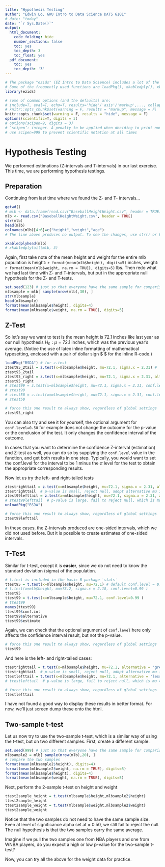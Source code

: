 ```yaml
---
title: "Hypothesis Testing"
author: "Edwin Lo, GWU Intro to Data Science DATS 6101"
# date: "today"
date: "`r Sys.Date()`"
output:
  html_document:
    code_folding: hide
    number_sections: false
    toc: yes
    toc_depth: 3
    toc_float: yes
  pdf_document:
    toc: yes
    toc_depth: '3'
---
```


```r
# The package "ezids" (EZ Intro to Data Science) includes a lot of the helper functions we developed for the course. 
# Some of the frequently used functions are loadPkg(), xkabledply(), xkablesummary(), uzscale(), etc.
library(ezids)
```


```r
# some of common options (and the defaults) are: 
# include=T, eval=T, echo=T, results='hide'/'asis'/'markup',..., collapse=F, warning=T, message=T, error=T, cache=T, fig.width=6, fig.height=4, fig.dim=c(6,4) #inches, fig.align='left'/'center','right', 
# knitr::opts_chunk$set(warning = F, results = "markup", message = F)
knitr::opts_chunk$set(warning = F, results = "hide", message = F)
options(scientific=T, digits = 3) 
# options(scipen=9, digits = 3) 
# ‘scipen’: integer. A penalty to be applied when deciding to print numeric values in fixed or exponential notation.  Positive values bias towards fixed and negative towards scientific notation: fixed notation will be preferred unless it is more than ‘scipen’ digits wider.
# use scipen=999 to prevent scientific notation at all times
```

# Hypothesis Testing

We performed estimations (Z-intervals and T-intervals) in our last exercise. This time, we are performing hypothesis testings.    

## Preparation
Continuing from last time where we found the Z- and T- intervals... 

```r
getwd()
# mlb <- data.frame(read.csv("BaseballHeightWeight.csv", header = TRUE))
mlb <- read.csv("BaseballHeightWeight.csv", header = TRUE)
str(mlb)
head(mlb)
colnames(mlb)[4:6]=c("height","weight","age")
# The line above produces no output. To see the changes, use str() or head()
```

```r
xkabledplyhead(mlb)
# xkabledplytail(mlb, 3)
```


Again, first take note of the mean height and weight for the entire mlb population is height: `r format(mean(mlb$height), digits=5)` inches, weight: `r format(mean(mlb$weight, na.rm = TRUE), digits=5)` lbs. 
Then redo what we had last time with Z- and T-intervals, but put in the appropriate null hypothesis for the Z- and T-tests. 

```r
set.seed(123) # just so that everyone have the same sample for comparison
mlbsample = mlb[ sample(nrow(mlb),30), ]
str(mlbsample)
head(mlbsample)
format(mean(mlbsample$height), digits=4)
format(mean(mlbsample$weight, na.rm = TRUE), digits=5)
```

## Z-Test

So let's say we want to test is the mean height is 72.1 inches like last year as our null hypothesis $H_0: \mu = 72.1$ inches, which was the previous year's average. (Notice the use of latex inline formatting of mathematical typesetting, enclosed with a pair of dollar sign \$ \$ for the inline R-code.)

```r
loadPkg("BSDA") # for z.test
ztest95_2tail = z.test(x=mlbsample$height, mu=72.1, sigma.x = 2.31) # 
ztest95_2tail
ztest95_right = z.test(x=mlbsample$height, mu=72.1, sigma.x = 2.31, alternative = "greater") # 
ztest95_right
# ztest99 = z.test(x=mlbsample$height, mu=72.1, sigma.x = 2.31, conf.level=0.99 )
# ztest99
# ztest50 = z.test(x=mlbsample$height, mu=72.1, sigma.x = 2.31, conf.level=0.50 )
# ztest50
```

```r
# force this one result to always show, regardless of global settings
ztest95_right
```

You can also try and see it for yourself, the optional argument for `conf.level=0.50` for example does not change the outcome for the p-value or the conclusion of the test. It only changes the confidence interval of the outcome.

In cases that you want to determine the confidence Z-interval (estimation) and Z-test as well, you can do so by supplying the `conf.level` value in the function, and get both results in one step. Typically, you would want to set the conf.level for the interval to be 1 minus the $\alpha$ level for the test to obtain the appropriate corresponding results. 

Now let us try the left- and right-tailed tests
```r
ztestrighttail = z.test(x=mlbsample$height, mu=72.1, sigma.x = 2.31, alternative = 'greater' )
ztestrighttail  # p-value is small, reject null, adopt alternative mu is greater than 73.2
ztest99lefttail = z.test(x=mlbsample$height, mu=72.1, sigma.x = 2.31, alternative = 'less' )
# ztest99lefttail  # p-value is large, fail to reject null, which is mu = 73.2 (or greater.)
unloadPkg("BSDA")
```

```r
# force this one result to always show, regardless of global settings
ztest99lefttail
```

In these cases, the Z-intervals produced are one-sided intervals, which we did not used before. But it is possible to create estimates of one-sided intervals.

## T-Test
Similar for t-test, except it is **easier**, since we do not need to know the standard deviation (sigma) of 
the population. 
```r
# t.test is included in the basic R package 'stats'
ttest95 = t.test(x=mlbsample$height, mu=72.1) # default conf.level = 0.95
# t.test(x=mlb$height, mu=73.2, sigma.x = 2.18, conf.level=0.99 )
ttest95
ttest99 = t.test(x=mlbsample$height, mu=72.1, conf.level=0.99 )
# ttest99
names(ttest99)
ttest99$conf.int
ttest99$alternative
ttest99$estimate
```

Again, we can check that the optional argument of `conf.level` here only affects the confidence interval result, but not the p-value.

```r
# force this one result to always show, regardless of global settings
ttest99
```

And here is the left- and right-tailed cases:  

```r
ttestrighttail = t.test(x=mlbsample$height, mu=72.1, alternative = 'greater' ) # conf.level=0.99, 
ttestrighttail  # p-value is small, reject null, adopt alternative mu is greater than 73.2
ttestlefttail = t.test(x=mlbsample$height, mu=72.1, alternative = 'less' ) # conf.level=0.99, 
# ttestlefttail  # p-value is large, fail to reject null, which is mu = 73.2 (or greater.)
```

```r
# force this one result to always show, regardless of global settings
ttestlefttail
```

I have not found a good way to display these results in better format. For now, we'll just screen dump these onto the html. 

## Two-sample t-test

Let us now try to use the two-sample t-test, which is a similar way of using the t-test, but on two different samples. First, create a different sample.

```r
set.seed(999) # just so that everyone have the same sample for comparison
mlbsample2 = mlb[ sample(nrow(mlb),20), ]
# compare the two samples
format(mean(mlbsample2$height), digits=4)
format(mean(mlbsample2$weight, na.rm = TRUE), digits=5)
format(mean(mlbsample$height), digits=4)
format(mean(mlbsample$weight, na.rm = TRUE), digits=5)
```

Next, perform the 2-sample t-test on height and weight
```r
ttest2sample_height = t.test(mlbsample$height,mlbsample2$height)
ttest2sample_height
ttest2sample_weight = t.test(mlbsample$weight,mlbsample2$weight)
ttest2sample_weight
```

Notice that the two samples do not need to have the same sample size. Even at level of significance alpha set at = 0.50, we still fail to reject the null. The null hypothesis is that the two samples carry the same average.  

Imagine if we pull the two samples one from NBA players and one from WNBA players, do you expect a high or low p-value for the two-sample t-test?

Now, you can try all the above for the weight data for practice.


